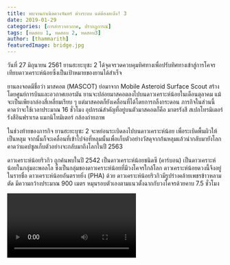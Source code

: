 ```yaml
---
title: พบจานกำเนิดดวงจันทร์ ต่างระบบ แต่ต้องตะลึง! 3
date: 2019-01-29
categories: [การสำรวจอวกาศ, ปรากฏการณ์]
tags: [ทดสอบ 1, ทดสอบ 2, ทดสอบ3]
author: [thammarith]
featuredImage: bridge.jpg
---
```


วันที่ 27 มิถุนายน 2561 ยานฮะยะบุซะ 2 ได้จุดจรวดควบคุมทิศทางเพื่อปรับทิศทางเข้าสู่การโคจรเทียบดาวเคราะห์น้อยซึ่งเป็นเป้าหมายของยานได้สำเร็จ

ยานลงจอดมีชื่อว่า มาสคอต (MASCOT) ย่อมาจาก Mobile Asteroid Surface Scout สร้างโดยศูนย์การบินและอวกาศเยอรมัน ยานจะปล่อยมาสคอตลงไปบนดาวเคราะห์น้อยในเดือนตุลาคม แม้จะเป็นเพียงกล่องสี่เหลี่ยมเรียบ ๆ แต่มาสคอตก็ยังเคลื่อนที่ได้โดยการกลิ้งกระดอน ภารกิจในส่วนนี้คาดว่าจะใช้เวลาประมาณ 16 ชั่วโมง อุปกรณ์สำคัญที่อยู่บนตัวมาสคอตก็คือ มาตรรังสี สเปกโทรมิเตอร์รังสีอินฟราเรด แมกนิโทมิเตอร์ กล้องถ่ายภาพ

ในช่วงท้ายของภารกิจ ยานฮะยะบุซะ 2 จะหย่อนระเบิดลงไปบนดาวเคราะห์น้อย เพื่อระเบิดพื้นผิวให้เป็นหลุม จากนั้นก็จะเคลื่อนที่เข้าไปจ่อที่หลุมนั้นเพื่อเก็บตัวอย่างวัสดุจากก้นหลุมแล้วนำกลับมายังโลก คาดว่าแคปซูลเก็บตัวอย่างจะกลับมาถึงโลกในปี 2563

ดาวเคราะห์น้อยริวกิว ถูกค้นพบในปี 2542 เป็นดาวเคราะห์น้อยชนิดซี (คาร์บอน) เป็นดาวเคราะห์น้อยในกลุ่มอะพอลโล ซึ่งเป็นกลุ่มของดาวเคราะห์น้อยที่มีวงโคจรใกล้โลก ดาวเคราะห์น้อยดวงนี้จึงอยู่ในรายชื่อ ดาวเคราะห์น้อยอันตรายยิ่ง (PHA) ด้วย ดาวเคราะห์น้อยริวกิวมีรูปร่างคล้ายเพชรข้าวหลามตัด มีความกว้างประมาณ 900 เมตร หมุนรอบตัวเองตามแนวตั้งฉากกับวงโคจรด้วยคาบ 7.5 ชั่วโมง

<Video url="https://www.youtube.com/watch?v=dQw4w9WgXcQ" />

“ตอนนี้ เรามองเห็นหลุมอุกกาบาต มองเห็นก้อนหิน เห็นสภาพภูมิประเทศที่มีความหลากหลายอย่างมากในแต่ละพื้นที่ เป็นทั้งเรื่องน่าประหลาดใจในแง่วิทยาศาสตร์ และเป็นความท้าทายทางวิศวกรรมด้วย” ยุอิชิ ซึดะ ผู้จัดการโครงการของฮะยะบุซะ 2 กล่าว

![ทดสอบรูปภาพ, jsdfkljsdlfkdjsf](/test-image.png)

![ทดสอบรูปภาพ, jsdfkljsdlfkdjsf](/test-image.png 'withcaption')

การสำรวจดาวเคราะห์น้อยครั้งนี้ไม่ใช่ครั้งแรกของแจ็กซา ในปี 2553 แจ็กซาได้ส่งยานฮะยะบุซะไปสำรวจดาวเคราะห์น้อยชื่ออิโตะกะวะมาแล้ว แม้ในครั้งนั้นมีปัญหามากมาย แต่ยานก็ยังนำฝุ่นจากผิวดาวเคราะห์น้อยกลับมายังโลกได้สำเร็จ ในภารกิจของฮะยะบุซะ 2 นี้จะละเอียดกว่าที่ภารกิจของฮะยะบุซะมาก
